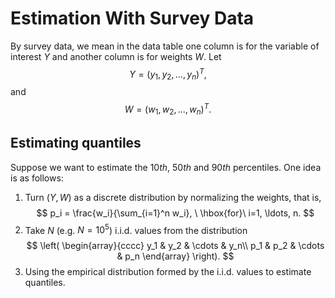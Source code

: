# Estimation With Survey Data

By survey data, we mean in the data table one column is for the variable of
interest $Y$ and another column is for weights $W$. Let
$$
Y=(y_1, y_2, \ldots, y_n)^T,
$$
and 
$$
W=(w_1, w_2, \ldots, w_n)^T.
$$

## Estimating quantiles

Suppose we want to estimate the $10th$, $50th$ and $90th$ percentiles. One idea is as follows:

1. Turn $(Y, W)$ as a discrete distribution by normalizing the weights, that is,
$$
p_i = \frac{w_i}{\sum_{i=1}^n w_i}, \ \hbox{for}\ i=1, \ldots, n.
$$
1. Take $N$ (e.g. $N = 10^5$) i.i.d. values from the distribution
$$
\left(
\begin{array}{cccc}
y_1 & y_2 & \cdots & y_n\\
p_1 & p_2 & \cdots & p_n
\end{array}
\right).
$$
1. Using the empirical distribution formed by the i.i.d. values to estimate quantiles.